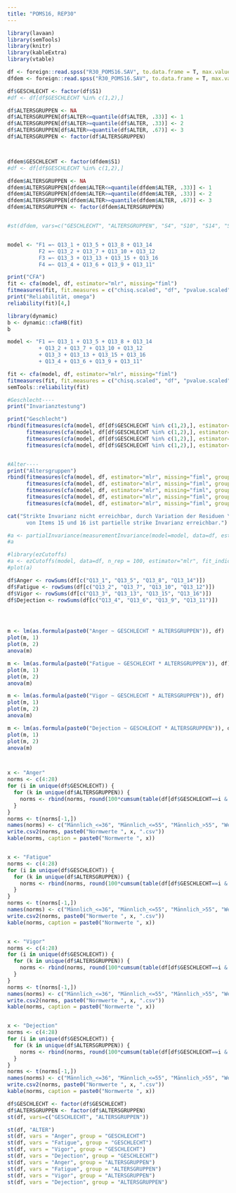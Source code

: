 ---
title: "POMS16, REP30"
---

  
```{r, echo=F, message=F, warning=F}
library(lavaan)
library(semTools)
library(knitr)
library(kableExtra)
library(vtable)

df <- foreign::read.spss("R30_POMS16.SAV", to.data.frame = T, max.value.labels = 0)
dfdem <- foreign::read.spss("R30_POMS16.SAV", to.data.frame = T, max.value.labels = 99)

df$GESCHLECHT <- factor(df$S1)
#df <- df[df$GESCHLECHT %in% c(1,2),]

df$ALTERSGRUPPEN <- NA
df$ALTERSGRUPPEN[df$ALTER<=quantile(df$ALTER, .33)] <- 1
df$ALTERSGRUPPEN[df$ALTER>=quantile(df$ALTER, .33)] <- 2
df$ALTERSGRUPPEN[df$ALTER>=quantile(df$ALTER, .67)] <- 3
df$ALTERSGRUPPEN <- factor(df$ALTERSGRUPPEN)



dfdem$GESCHLECHT <- factor(dfdem$S1)
#df <- df[df$GESCHLECHT %in% c(1,2),]

dfdem$ALTERSGRUPPEN <- NA
dfdem$ALTERSGRUPPEN[dfdem$ALTER<=quantile(dfdem$ALTER, .33)] <- 1
dfdem$ALTERSGRUPPEN[dfdem$ALTER>=quantile(dfdem$ALTER, .33)] <- 2
dfdem$ALTERSGRUPPEN[dfdem$ALTER>=quantile(dfdem$ALTER, .67)] <- 3
dfdem$ALTERSGRUPPEN <- factor(dfdem$ALTERSGRUPPEN)


#st(dfdem, vars=c("GESCHLECHT", "ALTERSGRUPPEN", "S4", "S10", "S14", "S15"))


model <- "F1 =~ Q13_1 + Q13_5 + Q13_8 + Q13_14
          F2 =~ Q13_2 + Q13_7 + Q13_10 + Q13_12
          F3 =~ Q13_3 + Q13_13 + Q13_15 + Q13_16
          F4 =~ Q13_4 + Q13_6 + Q13_9 + Q13_11"

print("CFA")
fit <- cfa(model, df, estimator="mlr", missing="fiml")
fitmeasures(fit, fit.measures = c("chisq.scaled", "df", "pvalue.scaled", "cfi.robust", "tli.robust", "rmsea.scaled", "srmr"))
print("Reliabilität, omega")
reliability(fit)[4,]

library(dynamic)
b <- dynamic::cfaHB(fit)
b

model <- "F1 =~ Q13_1 + Q13_5 + Q13_8 + Q13_14
          + Q13_2 + Q13_7 + Q13_10 + Q13_12
          + Q13_3 + Q13_13 + Q13_15 + Q13_16
          + Q13_4 + Q13_6 + Q13_9 + Q13_11"

fit <- cfa(model, df, estimator="mlr", missing="fiml")
fitmeasures(fit, fit.measures = c("chisq.scaled", "df", "pvalue.scaled", "cfi.robust", "tli.robust", "rmsea.scaled", "srmr"))
semTools::reliability(fit)

#Geschlecht----
print("Invarianztestung")

print("Geschlecht")
rbind(fitmeasures(cfa(model, df[df$GESCHLECHT %in% c(1,2),], estimator="mlr", missing="fiml", group = "GESCHLECHT", group.equal = c("")), fit.measures = c("chisq.scaled", "df", "cfi.robust", "rmsea.scaled")),
      fitmeasures(cfa(model, df[df$GESCHLECHT %in% c(1,2),], estimator="mlr", missing="fiml", group = "GESCHLECHT", group.equal = c("loadings")), fit.measures = c("chisq.scaled", "df", "cfi.robust", "rmsea.scaled")),
      fitmeasures(cfa(model, df[df$GESCHLECHT %in% c(1,2),], estimator="mlr", missing="fiml", group = "GESCHLECHT", group.equal = c("loadings", "intercepts")), fit.measures = c("chisq.scaled", "df", "cfi.robust", "rmsea.scaled")),
      fitmeasures(cfa(model, df[df$GESCHLECHT %in% c(1,2),], estimator="mlr", missing="fiml", group = "GESCHLECHT", group.equal = c("loadings", "intercepts", "residuals")), fit.measures = c("chisq.scaled", "df", "cfi.robust", "rmsea.scaled")))


#Alter----
print("Altersgruppen")
rbind(fitmeasures(cfa(model, df, estimator="mlr", missing="fiml", group = "ALTERSGRUPPEN", group.equal = c("")), fit.measures = c("chisq.scaled", "df", "cfi.robust", "rmsea.scaled")),
      fitmeasures(cfa(model, df, estimator="mlr", missing="fiml", group = "ALTERSGRUPPEN", group.equal = c("loadings")), fit.measures = c("chisq.scaled", "df", "cfi.robust", "rmsea.scaled")),
      fitmeasures(cfa(model, df, estimator="mlr", missing="fiml", group = "ALTERSGRUPPEN", group.equal = c("loadings", "intercepts")), fit.measures = c("chisq.scaled", "df", "cfi.robust", "rmsea.scaled")),
      fitmeasures(cfa(model, df, estimator="mlr", missing="fiml", group = "ALTERSGRUPPEN", group.equal = c("loadings", "intercepts", "residuals")), fit.measures = c("chisq.scaled", "df", "cfi.robust", "rmsea.scaled")),
      fitmeasures(cfa(model, df, estimator="mlr", missing="fiml", group = "ALTERSGRUPPEN", group.equal = c("loadings", "intercepts", "residuals"), group.partial=c("Q13_16~~Q13_16", "Q13_15~~Q13_15")), fit.measures = c("chisq.scaled", "df", "cfi.robust", "rmsea.scaled")))

cat("Strikte Invarianz nicht erreichbar, durch Variation der Residuen \n
      von Items 15 und 16 ist partielle strike Invarianz erreichbar.")

#a <- partialInvariance(measurementInvariance(model=model, data=df, estimator="mlr", group="ALTERSGRUPPEN", strict=T, fit.measures = c("chisq.scaled", "df", "cfi.robust", "rmsea.scaled")), type = "strict")
#a

#library(ezCutoffs)
#a <- ezCutoffs(model, data=df, n_rep = 100, estimator="mlr", fit_indices = c("chisq.scaled", "cfi.robust", "tli.robust", "rmsea.scaled", "srmr"))
#plot(a)

df$Anger <- rowSums(df[c("Q13_1", "Q13_5", "Q13_8", "Q13_14")])
df$Fatigue <- rowSums(df[c("Q13_2", "Q13_7", "Q13_10", "Q13_12")])
df$Vigor <- rowSums(df[c("Q13_3", "Q13_13", "Q13_15", "Q13_16")])
df$Dejection <- rowSums(df[c("Q13_4", "Q13_6", "Q13_9", "Q13_11")])




m <- lm(as.formula(paste0("Anger ~ GESCHLECHT * ALTERSGRUPPEN")), df)
plot(m, 1)
plot(m, 2)
anova(m)

m <- lm(as.formula(paste0("Fatigue ~ GESCHLECHT * ALTERSGRUPPEN")), df)
plot(m, 1)
plot(m, 2)
anova(m)

m <- lm(as.formula(paste0("Vigor ~ GESCHLECHT * ALTERSGRUPPEN")), df)
plot(m, 1)
plot(m, 2)
anova(m)

m <- lm(as.formula(paste0("Dejection ~ GESCHLECHT * ALTERSGRUPPEN")), df)
plot(m, 1)
plot(m, 2)
anova(m)



x <- "Anger"
norms <- c(4:28)
for (i in unique(df$GESCHLECHT)) {
  for (k in unique(df$ALTERSGRUPPEN)) {
    norms <- rbind(norms, round(100*cumsum(table(df[df$GESCHLECHT==i & df$ALTERSGRUPPEN==k, x]))/sum(!is.na(df[df$GESCHLECHT==i & df$ALTERSGRUPPEN==k, x])),1))
  }
}
norms <- t(norms[-1,])
names(norms) <- c("Männlich_<=36", "Männlich_<=55", "Männlich_>55", "Weiblich_<=36", "Weiblich_<=55", "Weiblich_>55")
write.csv2(norms, paste0("Normwerte ", x, ".csv"))
kable(norms, caption = paste0("Normwerte ", x))


x <- "Fatigue"
norms <- c(4:28)
for (i in unique(df$GESCHLECHT)) {
  for (k in unique(df$ALTERSGRUPPEN)) {
    norms <- rbind(norms, round(100*cumsum(table(df[df$GESCHLECHT==i & df$ALTERSGRUPPEN==k, x]))/sum(!is.na(df[df$GESCHLECHT==i & df$ALTERSGRUPPEN==k, x])),1))
  }
}
norms <- t(norms[-1,])
names(norms) <- c("Männlich_<=36", "Männlich_<=55", "Männlich_>55", "Weiblich_<=36", "Weiblich_<=55", "Weiblich_>55")
write.csv2(norms, paste0("Normwerte ", x, ".csv"))
kable(norms, caption = paste0("Normwerte ", x))


x <- "Vigor"
norms <- c(4:28)
for (i in unique(df$GESCHLECHT)) {
  for (k in unique(df$ALTERSGRUPPEN)) {
    norms <- rbind(norms, round(100*cumsum(table(df[df$GESCHLECHT==i & df$ALTERSGRUPPEN==k, x]))/sum(!is.na(df[df$GESCHLECHT==i & df$ALTERSGRUPPEN==k, x])),1))
  }
}
norms <- t(norms[-1,])
names(norms) <- c("Männlich_<=36", "Männlich_<=55", "Männlich_>55", "Weiblich_<=36", "Weiblich_<=55", "Weiblich_>55")
write.csv2(norms, paste0("Normwerte ", x, ".csv"))
kable(norms, caption = paste0("Normwerte ", x))


x <- "Dejection"
norms <- c(4:28)
for (i in unique(df$GESCHLECHT)) {
  for (k in unique(df$ALTERSGRUPPEN)) {
    norms <- rbind(norms, round(100*cumsum(table(df[df$GESCHLECHT==i & df$ALTERSGRUPPEN==k, x]))/sum(!is.na(df[df$GESCHLECHT==i & df$ALTERSGRUPPEN==k, x])),1))
  }
}
norms <- t(norms[-1,])
names(norms) <- c("Männlich_<=36", "Männlich_<=55", "Männlich_>55", "Weiblich_<=36", "Weiblich_<=55", "Weiblich_>55")
write.csv2(norms, paste0("Normwerte ", x, ".csv"))
kable(norms, caption = paste0("Normwerte ", x))

df$GESCHLECHT <- factor(df$GESCHLECHT)
df$ALTERSGRUPPEN <- factor(df$ALTERSGRUPPEN)
st(df, vars=c("GESCHLECHT", "ALTERSGRUPPEN"))

st(df, "ALTER")
st(df, vars = "Anger", group = "GESCHLECHT")
st(df, vars = "Fatigue", group = "GESCHLECHT")
st(df, vars = "Vigor", group = "GESCHLECHT")
st(df, vars = "Dejection", group = "GESCHLECHT")
st(df, vars = "Anger", group = "ALTERSGRUPPEN")
st(df, vars = "Fatigue", group = "ALTERSGRUPPEN")
st(df, vars = "Vigor", group = "ALTERSGRUPPEN")
st(df, vars = "Dejection", group = "ALTERSGRUPPEN")
```

